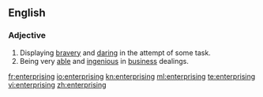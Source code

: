==English==

===Adjective===
{{en-adj}}

# Displaying [[brave]]ry and [[daring]] in the attempt of some task.
# Being very [[able]] and [[ingenious]] in [[business]] dealings.

[[fr:enterprising]]
[[io:enterprising]]
[[kn:enterprising]]
[[ml:enterprising]]
[[te:enterprising]]
[[vi:enterprising]]
[[zh:enterprising]]